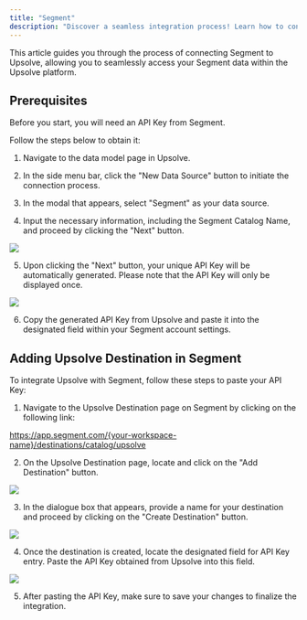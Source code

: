 ```yaml
---
title: "Segment"
description: "Discover a seamless integration process! Learn how to connect Segment to Upsolve effortlessly for streamlined transactions."
---
```


This article guides you through the process of connecting Segment to Upsolve, allowing you to seamlessly access your Segment data within the Upsolve platform.

## Prerequisites

Before you start, you will need an API Key from Segment.

Follow the steps below to obtain it:

1. Navigate to the data model page in Upsolve.

2. In the side menu bar, click the "New Data Source" button to initiate the connection process.

3. In the modal that appears, select "Segment" as your data source.

4. Input the necessary information, including the Segment Catalog Name, and proceed by clicking the "Next" button.

<img src="https://cdn.peaka.com/integrations/segment-1.png" />

5.  Upon clicking the "Next" button, your unique API Key will be automatically generated. Please note that the API Key will only be displayed once.

<img src="https://cdn.peaka.com/integrations/segment-2.png" />

6.  Copy the generated API Key from Upsolve and paste it into the designated field within your Segment account settings.

## Adding Upsolve Destination in Segment

To integrate Upsolve with Segment, follow these steps to paste your API Key:

1. Navigate to the Upsolve Destination page on Segment by clicking on the following link:

https://app.segment.com/{your-workspace-name}/destinations/catalog/upsolve

2.  On the Upsolve Destination page, locate and click on the "Add Destination" button.

<img src="https://cdn.peaka.com/integrations/segment-3.png" />

3. In the dialogue box that appears, provide a name for your destination and proceed by clicking on the "Create Destination" button.

<img src="https://cdn.peaka.com/integrations/segment-4.png" />

4. Once the destination is created, locate the designated field for API Key entry. Paste the API Key obtained from Upsolve into this field.

<img src="https://cdn.peaka.com/integrations/segment-5.png" />

5. After pasting the API Key, make sure to save your changes to finalize the integration.
